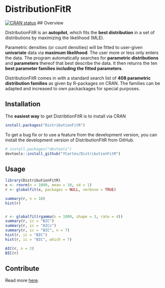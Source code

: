 # DistributionFitR


<!-- badges: start -->
[![CRAN status](https://www.r-pkg.org/badges/version/DistributionFitR)](https://cran.r-project.org/package=dplyr)
<!-- badges: end -->
## Overview

DistributionFitR is an **autopilot**, which fits the **best distribution** in a set of distributions by maximizing the likelihood (MLE).

Parametric densities (or count densities) will be fitted to user-given **univariate** data via **maximum likelihood**. The user more or less only enters the data. The program automatically searches for **parametric distributions** and **parameters** thereof that best describe the data. It then returns the ten **best parameter families including the fitted parameters**. 

DistributionFitR comes in with a standard search list of **408 parametric distribution families** as given by R-packages on CRAN. The families can be adapted and increased to own packackages for special purposes.

## Installation
The **easiest way** to get DistribtionFitR is to install via CRAN
```r
install.packages("DistributionFitR")
```
To get a bug fix or to use a feature from the development version, you can install 
the development version of DistributionFitR from GitHub.

```r
# install.packages("devtools")
devtools::install_github("YCartes/DistributionFitR")
```

## Usage
```r
library(DistributionFitR)
x <- rnorm(n = 1000, mean = 10, sd = 1)
r <- globalfit(x, packages = NULL, verbose = TRUE)

summary(r, n = 10)
hist(r)


r <- globalfit(rgamma(n = 1000, shape = 3, rate = 4))
summary(r, ic = "BIC")
summary(r, ic = "AICc")
summary(r, ic = "BIC", n = 7)
hist(r, ic = "BIC")
hist(r, ic = "BIC", which = 7)

AIC(r, n = 2)
BIC(r)
```

## Contribute
Read more [here](./private/how-to-contribute.md).
